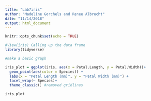 ```yaml
---
title: "Lab7iris"
author: "Madeline Gorchels and Renee Albrecht"
date: "11/14/2018"
output: html_document
---
```


```r
knitr::opts_chunk$set(echo = TRUE)
```

```r
#View(iris) Calling up the data frame
library(tidyverse)


```

```r
#make a basic graph

iris_plot = ggplot(iris, aes(x = Petal.Length, y = Petal.Width))+
  geom_point(aes(color = Species)) +
  labs(x = "Petal Length (mm)", y = "Petal Width (mm)") +
  facet_wrap(~ Species)+
  theme_classic() #removed gridlines 

iris_plot
```


```r

```


